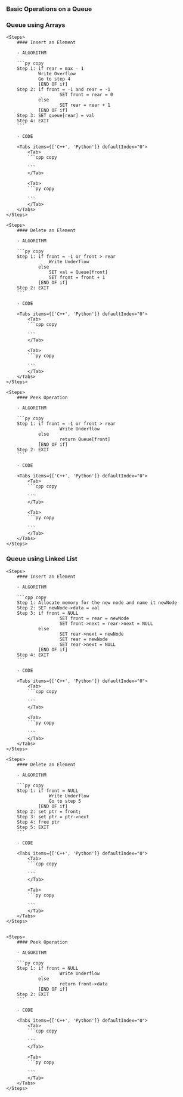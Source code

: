 
### Basic Operations on a Queue

<Steps>

### Queue using Arrays

    <Steps>
        #### Insert an Element

        - ALGORITHM

        ```py copy
        Step 1: if rear = max - 1
                Write Overflow
                Go to step 4
                [END OF if]
        Step 2: if front = -1 and rear = -1
                        SET front = rear = 0
                else
                        SET rear = rear + 1
                [END OF if]
        Step 3: SET queue[rear] = val
        Step 4: EXIT
        ```

        - CODE

        <Tabs items={['C++', 'Python']} defaultIndex="0">
            <Tab>
            ```cpp copy

            ```
            </Tab>

            <Tab>
            ```py copy

            ```
            </Tab>
        </Tabs>
    </Steps>

    <Steps>
        #### Delete an Element

        - ALGORITHM

        ```py copy
        Step 1: if front = -1 or front > rear
                    Write Underflow
                else
                    SET val = Queue[front]
                    SET front = front + 1
                [END OF if]
        Step 2: EXIT
        ```

        - CODE

        <Tabs items={['C++', 'Python']} defaultIndex="0">
            <Tab>
            ```cpp copy

            ```
            </Tab>

            <Tab>
            ```py copy

            ```
            </Tab>
        </Tabs>
    </Steps>

    <Steps>
        #### Peek Operation

        - ALGORITHM

        ```py copy
        Step 1: if front = -1 or front > rear
                        Write Underflow
                else
                        return Queue[front]
                [END OF if]
        Step 2: EXIT
        ```

        - CODE

        <Tabs items={['C++', 'Python']} defaultIndex="0">
            <Tab>
            ```cpp copy

            ```
            </Tab>

            <Tab>
            ```py copy

            ```
            </Tab>
        </Tabs>
    </Steps>

### Queue using Linked List

    <Steps>
        #### Insert an Element

        - ALGORITHM

        ```cpp copy
        Step 1: Allocate memory for the new node and name it newNode
        Step 2: SET newNode->data = val
        Step 3: if front = NULL
                        SET front = rear = newNode
                        SET front->next = rear->next = NULL
                else
                        SET rear->next = newNode
                        SET rear = newNode
                        SET rear->next = NULL
                [END OF if]
        Step 4: EXIT
        ```

        - CODE

        <Tabs items={['C++', 'Python']} defaultIndex="0">
            <Tab>
            ```cpp copy

            ```
            </Tab>

            <Tab>
            ```py copy

            ```
            </Tab>
        </Tabs>
    </Steps>

    <Steps>
        #### Delete an Element

        - ALGORITHM

        ```py copy
        Step 1: if front = NULL
                    Write Underflow
                    Go to step 5
                [END OF if]
        Step 2: set ptr = front;
        Step 3: set ptr = ptr->next
        Step 4: free ptr
        Step 5: EXIT
        ```

        - CODE

        <Tabs items={['C++', 'Python']} defaultIndex="0">
            <Tab>
            ```cpp copy

            ```
            </Tab>

            <Tab>
            ```py copy

            ```
            </Tab>
        </Tabs>
    </Steps>


    <Steps>
        #### Peek Operation

        - ALGORITHM

        ```py copy
        Step 1: if front = NULL
                        Write Underflow
                else
                        return front->data
                [END OF if]
        Step 2: EXIT
        ```

        - CODE

        <Tabs items={['C++', 'Python']} defaultIndex="0">
            <Tab>
            ```cpp copy

            ```
            </Tab>

            <Tab>
            ```py copy

            ```
            </Tab>
        </Tabs>
    </Steps>

</Steps>
